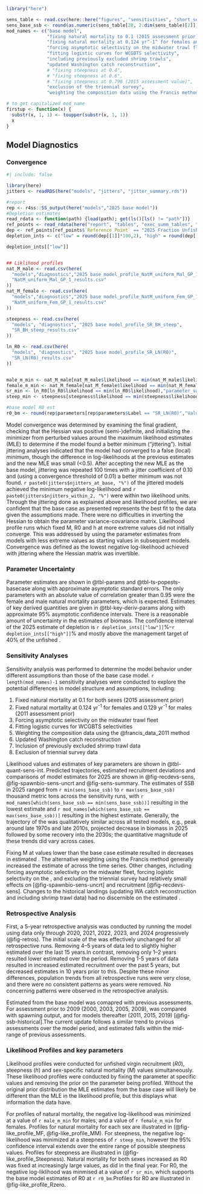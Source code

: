 
```r
library("here")

sens_table <- read.csv(here::here("figures", "sensitivities", "short_sens_table.csv"))
sens_base_ssb <- round(as.numeric(sens_table[28, 2:dim(sens_table)[2]]), 2)
mod_names <- c("base model", 
               "fixing natural mortality to 0.1 (2015 assessment prior)", 
               "fixing natural mortality at 0.124 yr^-1^ for females and 0.129 yr^-1^ for males (2011 assessment prior)", 
               "forcing asymptotic selectivity on the midwater trawl fleet", 
               "fitting logistic curves for WCGBTS selectivity", 
               "including previously excluded shrimp trawls",
               "updated Washington catch reconstruction",
               # "fixing steepness at 0.4", 
               # "fixing steepness at 0.6", 
               # "fixing steepness at 0.798 (2015 assessment value)", 
               "exclusion of the triennial survey",
               "weighting the composition data using the Francis method")

# to get capitalized mod_name
firstup <- function(x) {
  substr(x, 1, 1) <- toupper(substr(x, 1, 1))
  x
}
```

## Model Diagnostics

<!-- Remove intro text: 
Three types of uncertainty are presented for the assessment of widow rockfish. First, uncertainty in the parameter estimates was determined using approximate asymptotic estimates of the standard error. These estimates were based on the maximum likelihood theory that the inverse of the Hessian matrix (the second derivative of the log-likelihood function with respect to the parameter vector) approaches the true uncertainty of the parameter estimates as the sample size approaches infinity. This approach takes into account the uncertainty in the data and supplies correlation estimates between parameters, but does not capture possible skewness in the error distribution of the parameters and may not accurately estimate the standard error in some cases (see [@stewart_comparison_2013]).

The second type of uncertainty that is presented is related to modeling and structural error. This uncertainty cannot be captured in the base model as it is related to errors in the assumptions used in specifying the base model. Therefore, sensitivity analyses were conducted where assumptions were modified to reveal the effect they have on the model results.

Lastly, a major axis of uncertainty was determined from a parameter or structural assumption that results in the greatest change in stock status and advice, and projections were made for different states of nature based upon that parameter or structural assumption.
-->

### Convergence

```r
#| include: false

library(here)
jitters <- readRDS(here("models", "jitters", "jitter_summary.rds"))

#report
rep <- r4ss::SS_output(here("models","2025 base model"))
#Depletion estimates
read_rdata <- function(path) {load(path); get(ls()[ls() != "path"])}
ref_points <- read_rdata(here("report", "tables", "exec_summ_tables", "reference_points.rda"))$table
dep <- ref_points[ref_points$`Reference Point` == "2025 Fraction Unfished",c("Lower Interval","Upper Interval")]
depletion_ints <- c("low" = round(dep[[1]]*100,2), "high" = round(dep[[2]]*100,2))

depletion_ints[["low"]]


## Liklihood profiles 
nat_M_male <- read.csv(here(
  "models","diagnostics","2025 base model_profile_NatM_uniform_Mal_GP_1", 
  "NatM_uniform_Mal_GP_1_results.csv"
))
nat_M_female <- read.csv(here(
  "models","diagnostics","2025 base model_profile_NatM_uniform_Fem_GP_1", 
  "NatM_uniform_Fem_GP_1_results.csv"
))

steepness <- read.csv(here(
  "models", "diagnostics", "2025 base model_profile_SR_BH_steep", 
  "SR_BH_steep_results.csv"
))

ln_R0 <- read.csv(here(
  "models", "diagnostics", "2025 base model_profile_SR_LN(R0)", 
  "SR_LN(R0)_results.csv"
))


male_m_min <- nat_M_male[nat_M_male$likelihood == min(nat_M_male$likelihood),"parameter_value"]
female_m_min <- nat_M_female[nat_M_female$likelihood == min(nat_M_female$likelihood),"parameter_value"]
sr_min <- ln_R0[ln_R0$likelihood == min(ln_R0$likelihood),"parameter_value"][[1]]
steep_min <- steepness[steepness$likelihood == min(steepness$likelihood),"parameter_value"]

#base model R0 est
r0_bm <- round(rep$parameters[rep$parameters$Label == "SR_LN(R0)","Value"],3)
```


Model convergence was determined by examining the final gradient, checking that the Hessian was positive (semi-)definite, and initializing the minimizer from perturbed  values around the maximum likelihood estimates (MLE) to determine if the model found a better minimum (“jittering”). Initial jittering analyses indicated that the model had converged to a false (local) minimum, though the difference in log-likelihoods at the previous estimates and the new MLE was small (<0.5). After accepting the new MLE as the base model, jittering was repeated 100 times with a jitter coefficient of 0.10 and (using a convergence threshold of 0.01) a better minimum was not found. `r paste0(jitters$njitters_at_base, "%")` of the jittered models achieved the minimum negative log-likelihood and `r paste0(jitters$njitters_within_2, "%")` were within two likelihood units. Through the jittering done as explained above and likelihood profiles, we are confident that the base case as presented represents the best fit to the data given the assumptions made. There were no difficulties in inverting the Hessian to obtain the parameter variance-covariance matrix. Likelihood profile runs which fixed M, R0 and h at more extreme values did not initially converge. This was addressed by using the parameter estimates from models with less extreme values as starting values in subsequent models. Convergence was defined as the lowest negative log-likelihood achieved with jittering where the Hessian matrix was invertible. 

### Parameter Uncertainty

Parameter estimates are shown in @tbl-params and @tbl-ts-popests-basecase along with approximate asymptotic standard errors. The only parameters with an absolute value of correlation greater than 0.95 were the female and male natural mortality parameters, which is expected. Estimates of key derived quantities are given in @tbl-key-deriv-params along with approximate 95% asymptotic confidence intervals. There is a reasonable amount of uncertainty in the estimates of biomass. The confidence interval of the 2025 estimate of depletion is `r depletion_ints[["low"]]`%–`r depletion_ints[["high"]]`% and mostly above the management target of 40% of the unfished \gls{ssb}.

### Sensitivity Analyses

Sensitivity analysis was performed to determine the model behavior under different assumptions than those of the base case model. `r length(mod_names)-1` sensitivity analyses were conducted to explore the potential differences in model structure and assumptions, including:

1. Fixed natural mortality at 0.1 for both sexes (2015 assessment prior)
2. Fixed natural mortality at 0.124 yr^-1^ for females and 0.129 yr^-1^ for males (2011 assessment prior)
3. Forcing asymptotic selectivity on the midwater trawl fleet
4. Fitting logistic curves for WCGBTS selectivities
5. Weighting the composition data using the @francis_data_2011 method
6. Updated Washington catch reconstruction
7. Inclusion of previously excluded shrimp trawl data
8. Exclusion of triennial survey data

Likelihood values and estimates of key parameters are shown in @tbl-quant-sens-int. Predicted \gls{ssb} trajectories, estimated recruitment deviations and comparisons of model estimates for 2025 are shown in @fig-recdevs-sens, @fig-spawnbio-sens-uncrt and @fig-sens-summary. The estimates of SSB in 2025 ranged from `r min(sens_base_ssb)` to `r max(sens_base_ssb)` thousand metric tons across the sensitivity runs, with `r mod_names[which(sens_base_ssb == min(sens_base_ssb))]` resulting in the lowest estimate and `r mod_names[which(sens_base_ssb == max(sens_base_ssb))]` resulting in the highest estimate. Generally, the trajectory of the \gls{ssb} was qualitatively similar across all tested models, e.g., peak around late 1970s and late 2010s, projected decrease in biomass in 2025 followed by some recovery into the 2030s; the quantitative magnitude of these trends did vary across cases. 

Fixing M at values lower than the base case estimate resulted in decreases in estimated \gls{ssb}. The alternative weighting using the Francis method generally increased the estimate of \gls{ssb} across the time series. Other changes, including forcing asymptotic selectivity on the midwater fleet, forcing logistic selectivity on the \gls{s-wcgbt}, and excluding the triennial survey had relatively small effects on \gls{ssb} [@fig-spawnbio-sens-uncrt] and recruitment [@fig-recdevs-sens]. Changes to the historical landings (updating WA catch reconstruction and including shrimp trawl data) had no discernible on the estimated \gls{ssb}. 


### Retrospective Analysis

First, a 5-year retrospective analysis was conducted by running the model using data only through 2020, 2021, 2022, 2023, and 2024 progressively (@fig-retros). The initial scale of the \gls{ssb} was effectively unchanged for all retrospective runs. Removing 4–5 years of data led to slightly higher estimated \gls{ssb} over the last 15 years.In contrast, removing only 1–2 years resulted lower estimated \gls{ssb} over the period. Removing 1-5 years of data resulted in increased estimated  recruitment over the past 5 years, but decreased estimates in 10 years prior to this. Despite these minor differences, population trends from all retrospective runs were very close, and there were no consistent patterns as years were removed. No concerning patterns were observed in the retrospective analysis.

Estimated \gls{ssb} from the base model was comapred with previous assessments. For assessment prior to 2009 (2000, 2003, 2005, 2009), \gls{ssb} was compared with spawning output, and \gls{ssb} for models thereafter (2011, 2015, 2019) [@fig-ssb-historical].The current update follows a similar trend to prvious assessments over the model period, and estimated \gls{ssb} falls within the mid-range of previous assessments.


### Likelihood Profiles and key parameters

Likelihood profiles were conducted for unfished virgin recruitment (*R0*), steepness (*h*) and sex-specific natural mortality (*M*) values simultaneously. These likelihood profiles were conducted by fixing the parameter at specific values and removing the prior on the parameter being profiled. Without the original prior distribution the MLE estimates from the base case will likely be different than the MLE in the likelihood profile, but this displays what information the data have. 

For profiles of natural mortality, the negative log-likelihood was minimized at a value of `r male_m_min` for males, and a value of `r female_m_min` for females. Profiles for natural mortality for each sex are illustrated in (@fig-like_profile_MF, @fig-like_profile_MM). For steepness, the negative log-likelihood was minimized at a steepness of `r steep_min`, however the 95% confidence interval extends over the entire range of possible steepness values. Profiles for steepness are illustrated in (@fig-like_profile_Steepness). Natural mortality for both sexes increased as R0 was fixed at increasingly large values, as did \gls{ssb} in the final year. For R0, the negative log-liklihood was minmised at a value of `r sr_min`, which supports the base model estimates of R0 at `r r0_bm`.Profiles for R0 are illustrated in @fig-like_profile_Rzero.
